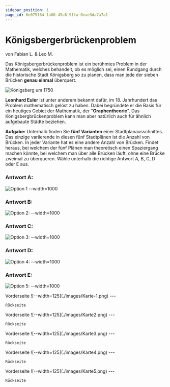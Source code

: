 ```yaml
---
sidebar_position: 1
page_id: 6e075164-1a80-49a8-91fa-0eae3da7a7a1
---
```



# Königsbergerbrückenproblem

von Fabian L. & Leo M.

Das Königsbergerbrückenproblem ist ein berühmtes Problem in der Mathematik, welches behandelt, ob es möglich sei, einen Rundgang durch die historische Stadt Königsberg so zu planen, dass man jede der sieben Brücken **genau einmal** überquert.

![Königsberg um 1750](./images/Konigsberg_bridges.png)

**Leonhard Euler** ist unter anderem bekannt dafür, im 18. Jahrhundert das Problem mathematisch gelöst zu haben. Dabei begründete er die Basis für ein heutiges Gebiet der Mathematik, der "**Graphentheorie**". Das Königsbergbrückenproblem kann man aber natürlich auch für ähnlich aufgebaute Städte beziehen.

**Aufgabe:** Unterhalb finden Sie **fünf Varianten** einer Stadtplanausschnittes. Das einzige variierende in diesen fünf Stadtplänen ist die Anzahl von Brücken. In jeder Variante hat es eine andere Anzahl von Brücken. Findet heraus, bei welchem der fünf Plänen man theoretisch einen Spaziergang machen könnte, bei welchem man über alle Brücken läuft, ohne eine Brücke zweimal zu überqueren. Wähle unterhalb die richtige Antwort A, B, C, D oder E aus.

### Antwort A:

![Option 1 --width=1000](./images/Karte-1.png)

### Antwort B:

![Option 2: --width=1000](./images/Karte2.png)

### Antwort C:

![Option 3: --width=1000](./images/Karte3.png)

### Antwort D:

![Option 4: --width=1000](./images/Karte4.png)

### Antwort E:

![Option 5: --width=1000](./images/Karte5.png)

<AdventureOptions>
  <AdventureOption label="A" nextGuessIn={60}>
    Vorderseite
    ![--width=125](./images/Karte-1.png)
    ---

    Rückseite
  </AdventureOption>

  <AdventureOption label="B" nextGuessIn={60}>
    Vorderseite
    ![--width=125](./images/Karte2.png)
    ---

    Rückseite
  </AdventureOption>

  <AdventureOption label="C" nextGuessIn={60}>
    Vorderseite
    ![--width=125](./images/Karte3.png)
    ---

    Rückseite
  </AdventureOption>

  <AdventureOption label="D" nextGuessIn={60}>
    Vorderseite
    ![--width=125](./images/Karte4.png)
    ---

    Rückseite
  </AdventureOption>

  <AdventureOption label="E" nextGuessIn={60}>
    Vorderseite
    ![--width=125](./images/Karte5.png)
    ---

    Rückseite
  </AdventureOption>
</AdventureOptions>